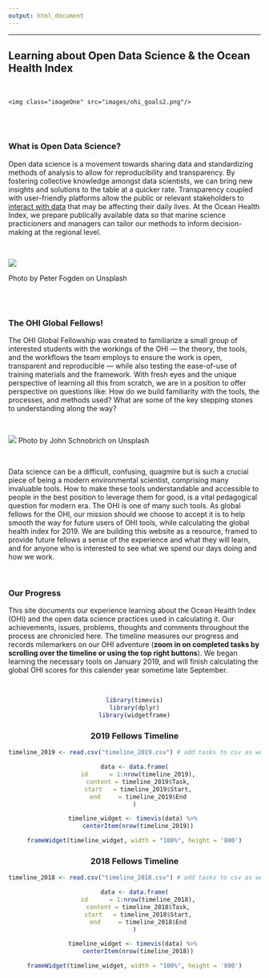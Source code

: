 ```yaml
---
output: html_document
---
```


---

## **Learning about Open Data Science & the Ocean Health Index**

<br>

<!--html_preserve-->
<div id="homeContent">
    <img class="imageOne" src="images/ohi_goals2.png"/>
</div>
<!--/html_preserve-->

<br>
<br>

### What is Open Data Science?
Open data science is a movement towards sharing data and standardizing methods of analysis to allow for reproducibility and transparency. By fostering collective knowledge amongst data scientists, we can bring new insights and solutions to the table at a quicker rate. Transparency coupled with user-friendly platforms allow the public or relevant stakeholders to [interact with data](http://www.oceanhealthindex.org/region-scores) that may be affecting their daily lives. At the Ocean Health Index, we prepare publically available data so that marine science practicioners and managers can tailor our methods to inform decision-making at the regional level.

<br>

![](images/ocean.jpg)

Photo by Peter Fogden on Unsplash

<br>
<br>

### The OHI Global Fellows!
The OHI Global Fellowship was created to familiarize a small group of interested students with the workings of the OHI --- the theory, the tools, and the workflows the team employs to ensure the work is open, transparent and reproducible --- while also testing the ease-of-use of training materials and the framework. With fresh eyes and the unique perspective of learning all this from scratch, we are in a position to offer perspective on questions like: How do we build familiarity with the tools, the processes, and methods used? What are some of the key stepping stones to understanding along the way?

<br>

![](images/collab.jpg)
Photo by John Schnobrich on Unsplash

<br>

Data science can be a difficult, confusing, quagmire but is such a crucial piece of being a modern environmental scientist, comprising many invaluable tools. How to make these tools understandable and accessible to people in the best position to leverage them for good, is a vital pedagogical question for modern era. The OHI is one of many such tools. As global fellows for the OHI, our mission should we choose to accept it is to help smooth the way for future users of OHI tools, while calculating the global health index for 2019. We are building this website as a resource, framed to provide future fellows a sense of the experience and what they will learn, and for anyone who is interested to see what we spend our days doing and how we work.

<br>

### Our Progress
This site documents our experience learning about the Ocean Health Index (OHI) and the open data science practices used in calculating it. Our achievements, issues, problems, thoughts and comments throughout the process are chronicled here. The timeline measures our progress and records milemarkers on our OHI adventure (**zoom in on completed tasks by scrolling over the timeline or using the top right buttons**). We began learning the necessary tools on January 2019, and will finish calculating the global OHI scores for this calender year sometime late September.

<br>

<center>

```r

library(timevis)
library(dplyr)
library(widgetframe)
```

### 2019 Fellows Timeline
```r
timeline_2019 <- read.csv("timeline_2019.csv") # add tasks to csv as we go

data <- data.frame(
  id      = 1:nrow(timeline_2019),
  content = timeline_2019$Task,
  start   = timeline_2019$Start,
  end     = timeline_2019$End
)

timeline_widget <- timevis(data) %>% 
  centerItem(nrow(timeline_2019))

frameWidget(timeline_widget, width = "100%", height = '800')

```

### 2018 Fellows Timeline
```r
timeline_2018 <- read.csv("timeline_2018.csv") # add tasks to csv as we go

data <- data.frame(
  id      = 1:nrow(timeline_2018),
  content = timeline_2018$Task,
  start   = timeline_2018$Start,
  end     = timeline_2018$End
)

timeline_widget <- timevis(data) %>% 
  centerItem(nrow(timeline_2018))

frameWidget(timeline_widget, width = "100%", height = '800')

```
